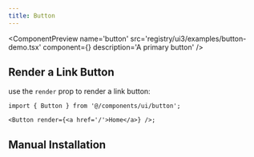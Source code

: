 ```yaml
---
title: Button
---
```



<ComponentPreview
  name='button'
  src='registry/ui3/examples/button-demo.tsx'
  component={<ButtonDemo />}
  description='A primary button'
/>

## Render a Link Button

use the `render` prop to render a link button:

```tsx
import { Button } from '@/components/ui/button';

<Button render={<a href='/'>Home</a>} />;
```

## Manual Installation

<ComponentSource
  src='registry/ui3/ui/button.tsx'
  title='Button'
  language='tsx'
/>
